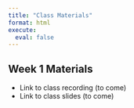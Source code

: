 ```yaml
---
title: "Class Materials"
format: html
execute:
  eval: false
---
```


## Week 1 Materials

- Link to class recording (to come)
- Link to class slides (to come)